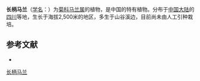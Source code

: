 {{Speciesbox
| name = 长柄马兰
| status = 
| status_system = 
| image =
| genus = Kalimeris
| species = longipetiolata
| authority = (Chang) Ling
}}

'''长柄马兰'''（[[学名|学名]]：{{lang|la|''Kalimeris longipetiolata''}}）为[[菊科|菊科]][[马兰属|马兰属]]的植物，是中国的特有植物。分布于[[中国大陆|中国大陆]]的[[四川|四川]]等地，生长于海拔2,500米的地区，多生于山谷溪边，目前尚未由人工引种栽培。

== 参考文献 ==
<div class="references-small">
* {{cite web| url =http://www.bioinfo.cn/db05/KmzwSpecies.php?action=view&id=4805| title =长柄马兰| work =《中国高等植物数据库全库》| publisher =中国科学院微生物研究所| author =昆明植物研究所| accessdate =2009-02-25| deadurl =yes| archiveurl =https://web.archive.org/web/20160305094556/http://www.bioinfo.cn/db05/KmzwSpecies.php?action=view&id=4805| archivedate =2016-03-05}}
</div>
{{Taxonbar|from=Q15231453}}

[[Category:马兰属|长柄马兰]]


{{植物小作品}}